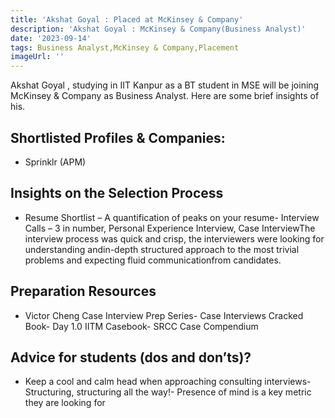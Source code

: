 ```yaml
---
title: 'Akshat Goyal : Placed at McKinsey & Company'
description: 'Akshat Goyal : McKinsey & Company(Business Analyst)'
date: '2023-09-14'
tags: Business Analyst,McKinsey & Company,Placement
imageUrl: ''
---
```


Akshat Goyal , studying in IIT Kanpur as a BT student in MSE will be joining McKinsey & Company as Business Analyst. Here are some brief insights of his.

## Shortlisted Profiles & Companies:
- Sprinklr (APM)

## Insights on the Selection Process
- Resume Shortlist – A quantification of peaks on your resume- Interview Calls – 3 in number, Personal Experience Interview, Case InterviewThe interview process was quick and crisp, the interviewers were looking for understanding andin-depth structured approach to the most trivial problems and expecting fluid communicationfrom candidates.

##  Preparation Resources
- Victor Cheng Case Interview Prep Series- Case Interviews Cracked Book- Day 1.0 IITM Casebook- SRCC Case Compendium

## Advice for students (dos and don’ts)? 
- Keep a cool and calm head when approaching consulting interviews- Structuring, structuring all the way!- Presence of mind is a key metric they are looking for

